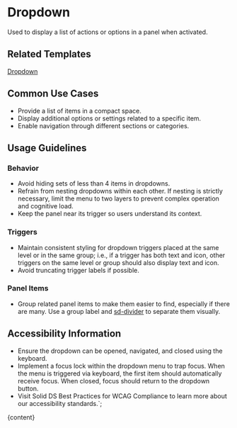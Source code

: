 


# Dropdown

Used to display a list of actions or options in a panel when activated.

<DefaultStory />

<DocumentationLinks storybookLink="${storybookLink}" figmaLibrary="${figmaLibrary}" figmaDocs="${figmaDocs}" />

## Related Templates

[Dropdown](?path=/docs/templates-dropdown--docs)

## Common Use Cases

- Provide a list of items in a compact space.
- Display additional options or settings related to a specific item.
- Enable navigation through different sections or categories.

## Usage Guidelines

### Behavior

- Avoid hiding sets of less than 4 items in dropdowns.
- Refrain from nesting dropdowns within each other. If nesting is strictly necessary, limit the menu to two layers to prevent complex operation and cognitive load.
- Keep the panel near its trigger so users understand its context.

### Triggers

- Maintain consistent styling for dropdown triggers placed at the same level or in the same group; i.e., if a trigger has both text and icon, other triggers on the same level or group should also display text and icon.
- Avoid truncating trigger labels if possible.

### Panel Items

- Group related panel items to make them easier to find, especially if there are many. Use a group label and [sd-divider](?path=/docs/components-sd-divider--docs) to separate them visually.

## Accessibility Information

- Ensure the dropdown can be opened, navigated, and closed using the keyboard.
- Implement a focus lock within the dropdown menu to trap focus. When the menu is triggered via keyboard, the first item should automatically receive focus. When closed, focus should return to the dropdown button.
- Visit <sd-link href="https://www.figma.com/design/YDktJcseQIIQbsuCpoKS4V/Component-Docs?node-id=10708-5011&t=Z1FxSGWkmXG5r5sw-4" target="_blank">Solid DS Best Practices for WCAG Compliance</sd-link> to learn more about our accessibility standards.`;

<Meta title="Components/sd-dropdown/Overview" />

<OverviewFormatter story={DropdownStories.Default}>{content}</OverviewFormatter>
